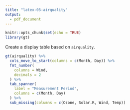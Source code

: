 ```yaml
---
title: "latex-05-airquality"
output: 
  - pdf_document
---
```


```r
knitr::opts_chunk$set(echo = TRUE)
library(gt)
```

Create a display table based on `airquality`.

```r
gt(airquality) %>%
  cols_move_to_start(columns = c(Month, Day)) %>%
  fmt_number(
    columns = Wind,
    decimals = 2
  ) %>%
  tab_spanner(
    label = "Measurement Period",
    columns = c(Month, Day)
  ) %>%
  sub_missing(columns = c(Ozone, Solar.R, Wind, Temp))
```
